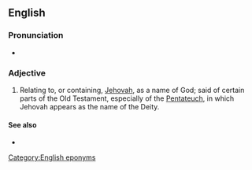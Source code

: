 ==English==

===Pronunciation===
* {{IPA|en|/d͡ʒəˌhoʊˈvɪs.tɪk/|/d͡ʒiˌhoʊˈvɪs.tɪk/}}

===Adjective===
{{en-adj|-}}

# Relating to, or containing, [[Jehovah]], as a name of God; said of certain parts of the Old Testament, especially of the [[Pentateuch]], in which Jehovah appears as the name of the Deity.

====See also====
* {{l|en|Elohistic}}

[[Category:English eponyms]]